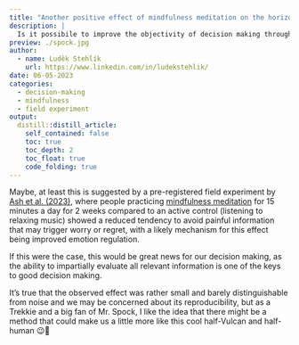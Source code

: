 ```yaml
---
title: "Another positive effect of mindfulness meditation on the horizon?"
description: |
  Is it possibile to improve the objectivity of decision making through mindfulness meditation? 
preview: ./spock.jpg
author:
  - name: Luděk Stehlík
    url: https://www.linkedin.com/in/ludekstehlik/
date: 06-05-2023
categories:
  - decision-making
  - mindfulness
  - field experiment
output:
  distill::distill_article:
    self_contained: false
    toc: true
    toc_depth: 2
    toc_float: true
    code_folding: true
---
```


Maybe, at least this is suggested by a pre-registered field experiment by [Ash et al. (2023)](https://www.sciencedirect.com/science/article/pii/S0165176523000228?via%3Dihub+){target="_blank"}, where people practicing [mindfulness meditation](https://en.wikipedia.org/wiki/Mindfulness){target="_blank"} for 15 minutes a day for 2 weeks compared to an active control (listening to relaxing music) showed a reduced tendency to avoid painful information that may trigger worry or regret, with a likely mechanism for this effect being improved emotion regulation.

If this were the case, this would be great news for our decision making, as the ability to impartially evaluate all relevant information is one of the keys to good decision making. 

It's true that the observed effect was rather small and barely distinguishable from noise and we may be concerned about its reproducibility, but as a Trekkie and a big fan of Mr. Spock, I like the idea that there might be a method that could make us a little more like this cool half-Vulcan and half-human 😉🖖



